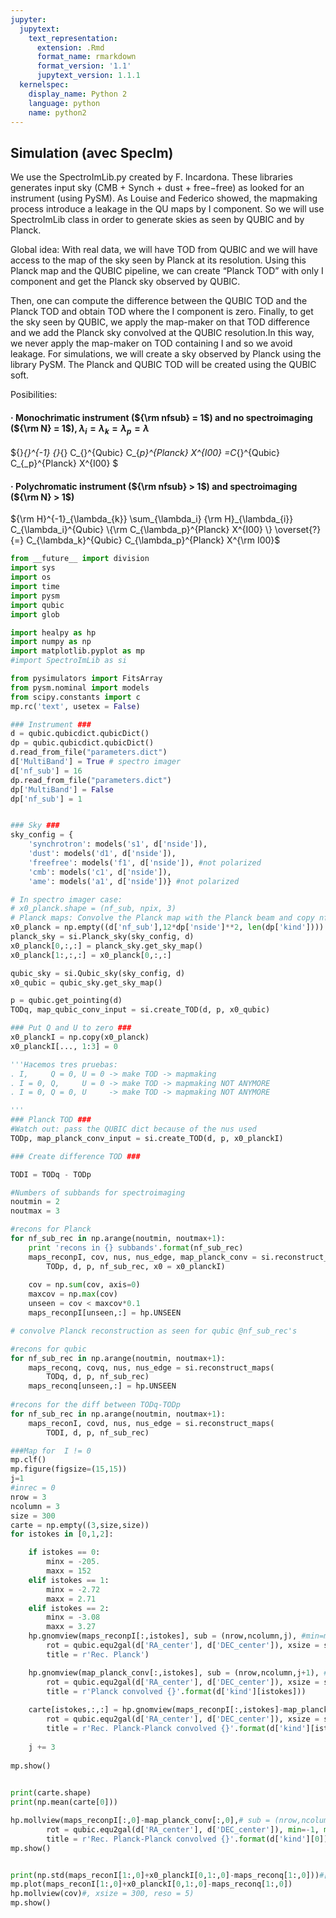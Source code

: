 ```yaml
---
jupyter:
  jupytext:
    text_representation:
      extension: .Rmd
      format_name: rmarkdown
      format_version: '1.1'
      jupytext_version: 1.1.1
  kernelspec:
    display_name: Python 2
    language: python
    name: python2
---
```


<!-- #region -->
## Simulation (avec SpecIm) 

We use the SpectroImLib.py created by F. Incardona. These libraries generates input sky (CMB $+$ Synch $+$ dust $+$ free$-$free) as looked for an instrument (using PySM). As Louise and Federico showed, the mapmaking process introduce a leakage in the QU maps by I component. So we will use SpectroImLib class in order to generate skies as seen by QUBIC and by Planck.

Global idea: With real data, we will have TOD from QUBIC and we will have access to the map of the sky seen by Planck at its resolution. Using this Planck map and the QUBIC pipeline, we can create "Planck TOD" with only I component and get the Planck sky observed by QUBIC. 

Then, one can compute the difference between the QUBIC TOD and the Planck TOD and obtain TOD where the I component is zero. Finally, to get the sky seen by QUBIC, we apply the map-maker on that TOD difference and we add the Planck sky convolved at the QUBIC resolution.In this way, we never apply the map-maker on TOD containing I and so we avoid leakage.
For simulations, we will create a sky observed by Planck using the library PySM. The 
Planck and QUBIC TOD will be created using the QUBIC soft.


Posibilities: 

#### · Monochrimatic instrument (${\rm nfsub} = 1$) and no spectroimaging (${\rm N} = 1$), $\lambda_{i} = \lambda_{k} = \lambda_{p} = \lambda$

${\rm H}_{\lambda}^{-1} {\rm H}_{\lambda} C_{\lambda}^{Qubic} C_{\lambda_p}^{Planck} X^{I00} =C_{\lambda}^{Qubic} C_{\lambda_p}^{Planck} X^{I00} $
    

#### · Polychromatic instrument (${\rm nfsub} > 1$) and spectroimaging (${\rm N} > 1$)
   ${\rm H}^{-1}_{\lambda_{k}} \sum_{\lambda_i} {\rm H}_{\lambda_{i}} C_{\lambda_i}^{Qubic} \{\rm C_{\lambda_p}^{Planck} X^{I00} \} \overset{?}{=} C_{\lambda_k}^{Qubic} C_{\lambda_p}^{Planck} X^{\rm I00}$

<!-- #endregion -->

```python
from __future__ import division
import sys
import os
import time
import pysm
import qubic 
import glob

import healpy as hp
import numpy as np
import matplotlib.pyplot as mp
#import SpectroImLib as si

from pysimulators import FitsArray
from pysm.nominal import models
from scipy.constants import c
mp.rc('text', usetex = False)
```

```python
### Instrument ###
d = qubic.qubicdict.qubicDict()
dp = qubic.qubicdict.qubicDict()
d.read_from_file("parameters.dict")
d['MultiBand'] = True # spectro imager
d['nf_sub'] = 16
dp.read_from_file("parameters.dict")
dp['MultiBand'] = False
dp['nf_sub'] = 1


### Sky ###
sky_config = {
    'synchrotron': models('s1', d['nside']),
    'dust': models('d1', d['nside']),
    'freefree': models('f1', d['nside']), #not polarized
    'cmb': models('c1', d['nside']),
    'ame': models('a1', d['nside'])} #not polarized


```

```python
# In spectro imager case:
# x0_planck.shape = (nf_sub, npix, 3)
# Planck maps: Convolve the Planck map with the Planck beam and copy nf_sub times
x0_planck = np.empty((d['nf_sub'],12*dp['nside']**2, len(dp['kind'])))
planck_sky = si.Planck_sky(sky_config, d)
x0_planck[0,:,:] = planck_sky.get_sky_map()
x0_planck[1:,:,:] = x0_planck[0,:,:]

qubic_sky = si.Qubic_sky(sky_config, d)
x0_qubic = qubic_sky.get_sky_map()
```

```python
p = qubic.get_pointing(d)
TODq, map_qubic_conv_input = si.create_TOD(d, p, x0_qubic)

### Put Q and U to zero ###
x0_planckI = np.copy(x0_planck)
x0_planckI[..., 1:3] = 0

'''Hacemos tres pruebas:
. I,     Q = 0, U = 0 -> make TOD -> mapmaking 
. I = 0, Q,     U = 0 -> make TOD -> mapmaking NOT ANYMORE
. I = 0, Q = 0, U     -> make TOD -> mapmaking NOT ANYMORE

'''
### Planck TOD ###
#Watch out: pass the QUBIC dict because of the nus used
TODp, map_planck_conv_input = si.create_TOD(d, p, x0_planckI)

### Create difference TOD ###

TODI = TODq - TODp 

```

```python
#Numbers of subbands for spectroimaging
noutmin = 2
noutmax = 3

#recons for Planck
for nf_sub_rec in np.arange(noutmin, noutmax+1):
    print 'recons in {} subbands'.format(nf_sub_rec)
    maps_reconpI, cov, nus, nus_edge, map_planck_conv = si.reconstruct_maps(
        TODp, d, p, nf_sub_rec, x0 = x0_planckI)
    
    cov = np.sum(cov, axis=0)
    maxcov = np.max(cov)
    unseen = cov < maxcov*0.1
    maps_reconpI[unseen,:] = hp.UNSEEN

# convolve Planck reconstruction as seen for qubic @nf_sub_rec's

#recons for qubic
for nf_sub_rec in np.arange(noutmin, noutmax+1):
    maps_reconq, covq, nus, nus_edge = si.reconstruct_maps(
        TODq, d, p, nf_sub_rec)
    maps_reconq[unseen,:] = hp.UNSEEN
    
#recons for the diff between TODq-TODp
for nf_sub_rec in np.arange(noutmin, noutmax+1):
    maps_reconI, covd, nus, nus_edge = si.reconstruct_maps(
        TODI, d, p, nf_sub_rec)
```

```python
###Map for  I != 0
mp.clf()
mp.figure(figsize=(15,15))
j=1
#inrec = 0
nrow = 3
ncolumn = 3
size = 300
carte = np.empty((3,size,size))
for istokes in [0,1,2]:

    if istokes == 0:
        minx = -205.
        maxx = 152
    elif istokes == 1:
        minx = -2.72
        maxx = 2.71
    elif istokes == 2:
        minx = -3.08
        maxx = 3.27
    hp.gnomview(maps_reconpI[:,istokes], sub = (nrow,ncolumn,j), #min=minx, max=maxx,
        rot = qubic.equ2gal(d['RA_center'], d['DEC_center']), xsize = size, reso = 5, 
        title = r'Rec. Planck')

    hp.gnomview(map_planck_conv[:,istokes], sub = (nrow,ncolumn,j+1), #min=minx, max=maxx,
        rot = qubic.equ2gal(d['RA_center'], d['DEC_center']), xsize = size, reso = 5, 
        title = r'Planck convolved {}'.format(d['kind'][istokes]))
    
    carte[istokes,:,:] = hp.gnomview(maps_reconpI[:,istokes]-map_planck_conv[:,istokes], sub = (nrow,ncolumn,j+2), #min=minx, max=maxx,
        rot = qubic.equ2gal(d['RA_center'], d['DEC_center']), xsize = size, reso = 5, 
        title = r'Rec. Planck-Planck convolved {}'.format(d['kind'][istokes]), return_projected_map=True)
    
    j += 3
    
mp.show()
    
```

```python
print(carte.shape)
print(np.mean(carte[0]))
```

```python
hp.mollview(maps_reconpI[:,0]-map_planck_conv[:,0],# sub = (nrow,ncolumn,j+2), #min=minx, max=maxx,
        rot = qubic.equ2gal(d['RA_center'], d['DEC_center']), min=-1, max=1,#xsize = size, reso = 5, 
        title = r'Rec. Planck-Planck convolved {}'.format(d['kind'][0]))
mp.show()
```

```python

```

```python
print(np.std(maps_reconI[1:,0]+x0_planckI[0,1:,0]-maps_reconq[1:,0]))#[-1]
mp.plot(maps_reconI[1:,0]+x0_planckI[0,1:,0]-maps_reconq[1:,0])
hp.mollview(cov)#, xsize = 300, reso = 5)
mp.show()
```

```python

```

```python

```
